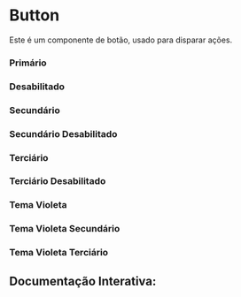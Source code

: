 

<Meta of={Story} />

# Button

Este é um componente de botão, usado para disparar ações.

### Primário
<Canvas of={Story.Primary} />

### Desabilitado
<Canvas of={Story.Disabled} />

### Secundário
<Canvas of={Story.Secondary} />

### Secundário Desabilitado
<Canvas of={Story.SecondaryDisabled} />

### Terciário
<Canvas of={Story.Tertiary} />

### Terciário Desabilitado
<Canvas of={Story.TertiaryDisabled} />

### Tema Violeta
<Canvas of={Story.Violet} />

### Tema Violeta Secundário
<Canvas of={Story.VioletSecondary} />

### Tema Violeta Terciário
<Canvas of={Story.VioletTertiary} />

## Documentação Interativa:
<Primary />
<Controls />
